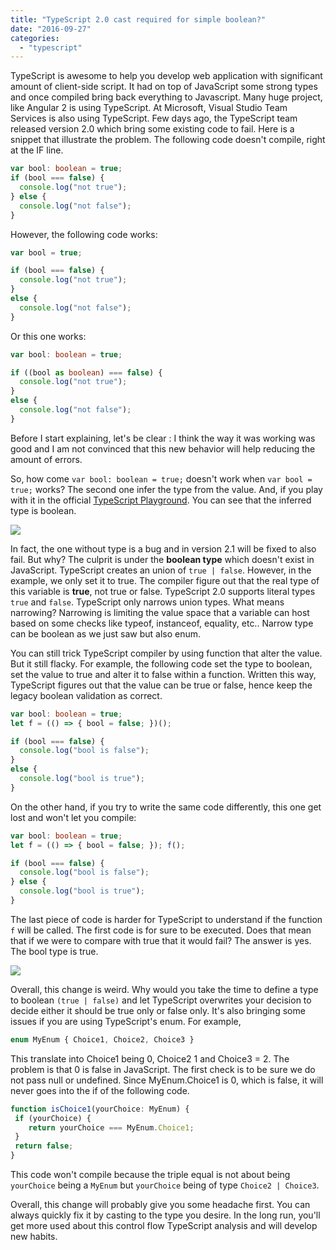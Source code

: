```yaml
---
title: "TypeScript 2.0 cast required for simple boolean?"
date: "2016-09-27"
categories: 
  - "typescript"
---
```


TypeScript is awesome to help you develop web application with significant amount of client-side script. It had on top of JavaScript some strong types and once compiled bring back everything to Javascript. Many huge project, like Angular 2 is using TypeScript. At Microsoft, Visual Studio Team Services is also using TypeScript. Few days ago, the TypeScript team released version 2.0 which bring some existing code to fail. Here is a snippet that illustrate the problem. The following code doesn't compile, right at the IF line. 

```typescript
var bool: boolean = true;
if (bool === false) { 
  console.log("not true"); 
} else { 
  console.log("not false"); 
} 
``` 


However, the following code works: 

```typescript
var bool = true;

if (bool === false) { 
  console.log("not true");
} 
else { 
  console.log("not false"); 
} 
``` 


Or this one works: 
```typescript
var bool: boolean = true;

if ((bool as boolean) === false) { 
  console.log("not true"); 
}
else { 
  console.log("not false"); 
} 
``` 


Before I start explaining, let's be clear : I think the way it was working was good and I am not convinced that this new behavior will help reducing the amount of errors.

So, how come `var bool: boolean = true;` doesn't work when `var bool = true;` works? The second one infer the type from the value. And, if you play with it in the official [TypeScript Playground](https://www.typescriptlang.org/play/index.html#src=%2F%2F----------%20Example%201%20Wrong%20now%0D%0Avar%20bool%3A%20boolean%20%3D%20true%3B%0D%0A%0D%0Aif%20(bool%20%3D%3D%3D%20false)%20%7B%0D%0A%20%20%20%20console.log(%22not%20true%22)%3B%0D%0A%7D%0D%0Aelse%20%7B%20%0D%0A%20%20%20%20console.log(%22not%20false%22)%3B%0D%0A%7D%0D%0A%2F%2F----------%20Example%202%20Good%20but%20from%20that%20new%20logic%20should%20be%20wrong%20too%20like%20example%201%0D%0Avar%20bool2%20%3D%20true%3B%20%2F%2FCursor%20hover%20show%20that%20bool%20is%20boolean.%20This%20time%2C%20it's%20fine.%0D%0A%0D%0Aif%20(bool2%20%3D%3D%3D%20false)%20%7B%0D%0A%20%20%20%20console.log(%22not%20true%22)%3B%0D%0A%7D%0D%0Aelse%20%7B%20%0D%0A%20%20%20%20console.log(%22not%20false%22)%3B%0D%0A%7D%0D%0A%0D%0A%2F%2F----------%20%20Example%203%20Boolean%20to%20boolean...%20complicated%20for%20nothing%3F%0D%0Avar%20bool3%3Aboolean%20%3D%20true%3B%0D%0A%0D%0Aif%20((bool3%20as%20boolean)%20%3D%3D%3D%20false)%20%7B%0D%0A%20%20%20%20console.log(%22not%20true%22)%3B%0D%0A%7D%0D%0Aelse%20%7B%20%0D%0A%20%20%20%20console.log(%22not%20false%22)%3B%0D%0A%7D%0D%0A%0D%0A%2F%2F----------%20%20Example%204%0D%0Avar%20bool4%3Aboolean%20%3D%20true%3B%0D%0Abool4%20%3D%20returnMethodToFalse(bool4)%3B%20%2F%2FThat%20is%20fine%20even%20if%20it%20return%20false%0D%0Aif%20(bool4%20%3D%3D%3D%20false)%20%7B%0D%0A%20%20%20%20console.log(%22not%20true%22)%3B%0D%0A%7D%0D%0Aelse%20%7B%20%0D%0A%20%20%20%20console.log(%22not%20false%22)%3B%0D%0A%7D%0D%0A%0D%0Afunction%20returnMethodToFalse(b%3Aboolean)%3Aboolean%7B%0D%0A%20%20%20%20return%20false%3B%0D%0A%7D). You can see that the inferred type is boolean. 

![](images/inferredBoolean.png)

In fact, the one without type is a bug and in version 2.1 will be fixed to also fail. But why? The culprit is under the **boolean type** which doesn't exist in JavaScript. TypeScript creates an union of `true | false`. However, in the example, we only set it to true. The compiler figure out that the real type of this variable is **true**, not true or false. TypeScript 2.0 supports literal types `true` and `false`. TypeScript only narrows union types. What means narrowing? Narrowing is limiting the value space that a variable can host based on some checks like typeof, instanceof, equality, etc.. Narrow type can be boolean as we just saw but also enum.

You can still trick TypeScript compiler by using function that alter the value. But it still flacky. For example, the following code set the type to boolean, set the value to true and alter it to false within a function. Written this way, TypeScript figures out that the value can be true or false, hence keep the legacy boolean validation as correct. 

```typescript
var bool: boolean = true; 
let f = (() => { bool = false; })();

if (bool === false) { 
  console.log("bool is false"); 
} 
else { 
  console.log("bool is true"); 
} 
``` 

On the other hand, if you try to write the same code differently, this one get lost and won't let you compile: 

```typescript
var bool: boolean = true; 
let f = (() => { bool = false; }); f();

if (bool === false) { 
  console.log("bool is false"); 
} else { 
  console.log("bool is true"); 
} 
``` 

The last piece of code is harder for TypeScript to understand if the function `f` will be called. The first code is for sure to be executed. Does that mean that if we were to compare with true that it would fail? The answer is yes. The bool type is true. 

![](images/inferredBoolean.png)

Overall, this change is weird. Why would you take the time to define a type to boolean `(true | false)` and let TypeScript overwrites your decision to decide either it should be true only or false only. It's also bringing some issues if you are using TypeScript's enum. For example, 

```typescript
enum MyEnum { Choice1, Choice2, Choice3 } 
``` 
 This translate into Choice1 being 0, Choice2 1 and Choice3 = 2. The problem is that 0 is false in JavaScript. The first check is to be sure we do not pass null or undefined. Since MyEnum.Choice1 is 0, which is false, it will never goes into the if of the following code. 
 
 ```typescript
function isChoice1(yourChoice: MyEnum) { 
  if (yourChoice) {
     return yourChoice === MyEnum.Choice1; 
  } 
  return false; 
} 
``` 


This code won't compile because the triple equal is not about being `yourChoice` being a `MyEnum` but `yourChoice` being of type `Choice2 | Choice3`.

Overall, this change will probably give you some headache first. You can always quickly fix it by casting to the type you desire. In the long run, you'll get more used about this control flow TypeScript analysis and will develop new habits.
